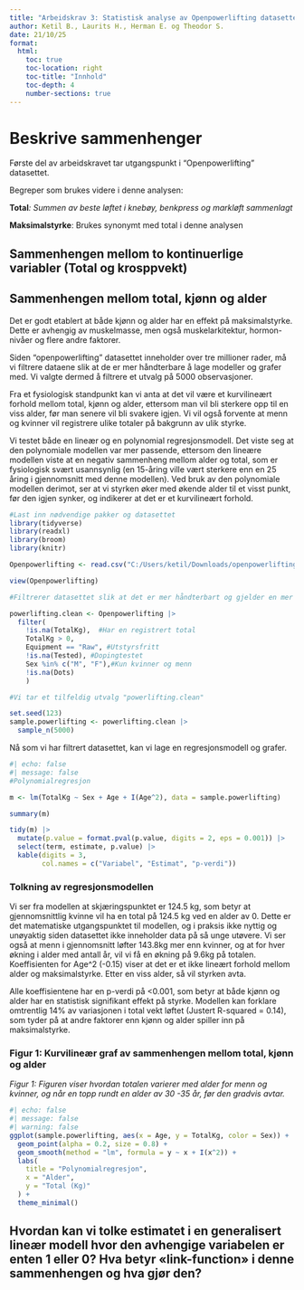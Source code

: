 ```yaml
---
title: "Arbeidskrav 3: Statistisk analyse av Openpowerlifting datasettet"
author: Ketil B., Laurits H., Herman E. og Theodor S.
date: 21/10/25
format:
  html:
    toc: true
    toc-location: right
    toc-title: "Innhold"
    toc-depth: 4
    number-sections: true
---
```


# Beskrive sammenhenger

Første del av arbeidskravet tar utgangspunkt i "Openpowerlifting" datasettet.

Begreper som brukes videre i denne analysen:

**Total***: Summen av beste løftet i knebøy, benkpress og markløft sammenlagt*

**Maksimalstyrke**: Brukes synonymt med total i denne analysen

## Sammenhengen mellom to kontinuerlige variabler (Total og krosppvekt)

## Sammenhengen mellom total, kjønn og alder

Det er godt etablert at både kjønn og alder har en effekt på maksimalstyrke. Dette er avhengig av muskelmasse, men også muskelarkitektur, hormon-nivåer og flere andre faktorer.

Siden "openpowerlifting" datasettet inneholder over tre millioner rader, må vi filtrere dataene slik at de er mer håndterbare å lage modeller og grafer med. Vi valgte dermed å filtrere et utvalg på 5000 observasjoner.

Fra et fysiologisk standpunkt kan vi anta at det vil være et kurvilineært forhold mellom total, kjønn og alder, ettersom man vil bli sterkere opp til en viss alder, før man senere vil bli svakere igjen. Vi vil også forvente at menn og kvinner vil registrere ulike totaler på bakgrunn av ulik styrke.

Vi testet både en lineær og en polynomial regresjonsmodell. Det viste seg at den polynomiale modellen var mer passende, ettersom den lineære modellen viste at en negativ sammenheng mellom alder og total, som er fysiologisk svært usannsynlig (en 15-åring ville vært sterkere enn en 25 åring i gjennomsnitt med denne modellen). Ved bruk av den polynomiale modellen derimot, ser at vi styrken øker med økende alder til et visst punkt, før den igjen synker, og indikerer at det er et kurvilineært forhold.

```r

#Last inn nødvendige pakker og datasettet
library(tidyverse)
library(readxl)
library(broom)
library(knitr)

Openpowerlifting <- read.csv("C:/Users/ketil/Downloads/openpowerlifting.csv")

view(Openpowerlifting)

#Filtrerer datasettet slik at det er mer håndterbart og gjelder en mer spesifikk målgruppe

powerlifting.clean <- Openpowerlifting |>
  filter(
    !is.na(TotalKg),  #Har en registrert total
    TotalKg > 0,
    Equipment == "Raw", #Utstyrsfritt
    !is.na(Tested), #Dopingtestet
    Sex %in% c("M", "F"),#Kun kvinner og menn
    !is.na(Dots)
    )

#Vi tar et tilfeldig utvalg "powerlifting.clean"

set.seed(123)
sample.powerlifting <- powerlifting.clean |>
  sample_n(5000)
```

Nå som vi har filtrert datasettet, kan vi lage en regresjonsmodell og grafer.

```r
#| echo: false
#| message: false
#Polynomialregresjon

m <- lm(TotalKg ~ Sex + Age + I(Age^2), data = sample.powerlifting)

summary(m)

tidy(m) |>
  mutate(p.value = format.pval(p.value, digits = 2, eps = 0.001)) |>
  select(term, estimate, p.value) |>
  kable(digits = 3,
        col.names = c("Variabel", "Estimat", "p-verdi"))
```

### Tolkning av regresjonsmodellen 

Vi ser fra modellen at skjæringspunktet er 124.5 kg, som betyr at gjennomsnittlig kvinne vil ha en total på 124.5 kg ved en alder av 0. Dette er det matematiske utgangspunktet til modellen, og i praksis ikke nyttig og unøyaktig siden datasettet ikke inneholder data på så unge utøvere. Vi ser også at menn i gjennomsnitt løfter 143.8kg mer enn kvinner, og at for hver økning i alder med antall år, vil vi få en økning på 9.6kg på totalen. Koeffisienten for Age\^2 (-0.15) viser at det er et ikke lineært forhold mellom alder og maksimalstyrke. Etter en viss alder, så vil styrken avta.

Alle koeffisientene har en p-verdi på \<0.001, som betyr at både kjønn og alder har en statistisk signifikant effekt på styrke. Modellen kan forklare omtrentlig 14% av variasjonen i total vekt løftet (Justert R-squared = 0.14), som tyder på at andre faktorer enn kjønn og alder spiller inn på maksimalstyrke.

### Figur 1: Kurvilineær graf av sammenhengen mellom total, kjønn og alder

*Figur 1: Figuren viser hvordan totalen varierer med alder for menn og kvinner, og når en topp rundt en alder av 30 -35 år, før den gradvis avtar.*

```r
#| echo: false
#| message: false
#| warning: false
ggplot(sample.powerlifting, aes(x = Age, y = TotalKg, color = Sex)) +
  geom_point(alpha = 0.2, size = 0.8) +
  geom_smooth(method = "lm", formula = y ~ x + I(x^2)) +
  labs(
    title = "Polynomialregresjon",
    x = "Alder",
    y = "Total (Kg)"
  ) +
  theme_minimal()
```

## Hvordan kan vi tolke estimatet i en generalisert lineær modell hvor den avhengige variabelen er enten 1 eller 0? Hva betyr «link-function» i denne sammenhengen og hva gjør den?
